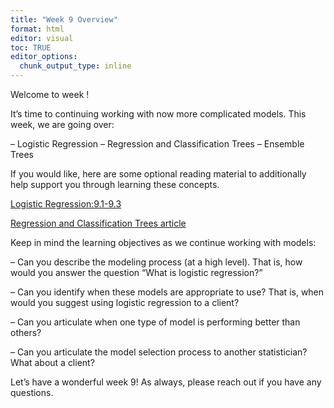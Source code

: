 ```yaml
---
title: "Week 9 Overview"
format: html
editor: visual
toc: TRUE
editor_options: 
  chunk_output_type: inline
---
```


Welcome to week !

It's time to continuing working with now more complicated models. This week, we are going over:

-- Logistic Regression
-- Regression and Classification Trees
-- Ensemble Trees 

If you would like, here are some optional reading material to additionally help support you through learning these concepts. 

[Logistic Regression:9.1-9.3](https://openintro-ims.netlify.app/model-logistic)

[Regression and Classification Trees article](https://www.nature.com/articles/nmeth.4370)

Keep in mind the learning objectives as we continue working with models:

-- Can you describe the modeling process (at a high level). That is, how would you answer the question "What is logistic regression?"

-- Can you identify when these models are appropriate to use? That is, when would you suggest using logistic regression to a client? 

-- Can you articulate when one type of model is performing better than others? 

-- Can you articulate the model selection process to another statistician? What about a client? 

Let's have a wonderful week 9! As always, please reach out if you have any questions. 